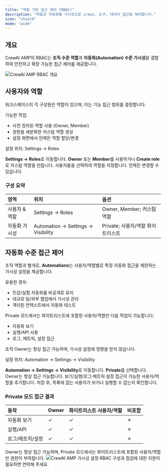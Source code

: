 ```yaml
---
title: "역할 기반 접근 제어 (RBAC)"
description: "역할과 자동화별 가시성으로 crews, 도구, 데이터 접근을 제어합니다."
icon: "shield"
mode: "wide"
---
```


## 개요

CrewAI AMP의 RBAC는 **조직 수준 역할**과 **자동화(Automation) 수준 가시성**을 결합하여 안전하고 확장 가능한 접근 제어를 제공합니다.

<Frame>
  <img src="/images/enterprise/users_and_roles.png" alt="CrewAI AMP RBAC 개요" />
  
</Frame>

## 사용자와 역할

워크스페이스의 각 구성원은 역할이 있으며, 이는 기능 접근 범위를 결정합니다.

가능한 작업:

- 사전 정의된 역할 사용 (Owner, Member)
- 권한을 세분화한 커스텀 역할 생성
- 설정 화면에서 언제든 역할 할당/변경

설정 위치: Settings → Roles

<Steps>
  <Step title="Roles 열기">
    <b>Settings → Roles</b>로 이동합니다.
  </Step>
  <Step title="역할 선택">
    <b>Owner</b> 또는 <b>Member</b>를 사용하거나 <b>Create role</b>로 커스텀 역할을 만듭니다.
  </Step>
  <Step title="멤버에 할당">
    사용자들을 선택하여 역할을 지정합니다. 언제든 변경할 수 있습니다.
  </Step>
</Steps>

### 구성 요약

| 영역 | 위치 | 옵션 |
|:---|:---|:---|
| 사용자 & 역할 | Settings → Roles | Owner, Member; 커스텀 역할 |
| 자동화 가시성 | Automation → Settings → Visibility | Private; 사용자/역할 화이트리스트 |

## 자동화 수준 접근 제어

조직 역할과 별개로, **Automations**는 사용자/역할별로 특정 자동화 접근을 제한하는 가시성 설정을 제공합니다.

유용한 경우:

- 민감/실험 자동화를 비공개로 유지
- 대규모 팀/외부 협업에서 가시성 관리
- 격리된 컨텍스트에서 자동화 테스트

Private 모드에서는 화이트리스트에 포함된 사용자/역할만 다음 작업이 가능합니다:

- 자동화 보기
- 실행/API 사용
- 로그, 메트릭, 설정 접근

조직 Owner는 항상 접근 가능하며, 가시성 설정에 영향을 받지 않습니다.

설정 위치: Automation → Settings → Visibility

<Steps>
  <Step title="Visibility 탭 열기">
    <b>Automation → Settings → Visibility</b>로 이동합니다.
  </Step>
  <Step title="가시성 설정">
    <b>Private</b>를 선택합니다. Owner는 항상 접근 가능합니다.
  </Step>
  <Step title="허용 대상 추가">
    보기/실행/로그·메트릭·설정 접근이 가능한 사용자/역할을 추가합니다.
  </Step>
  <Step title="저장 및 확인">
    저장 후, 목록에 없는 사용자가 보거나 실행할 수 없는지 확인합니다.
  </Step>
</Steps>

### Private 모드 접근 결과

| 동작 | Owner | 화이트리스트 사용자/역할 | 비포함 |
|:---|:---|:---|:---|
| 자동화 보기 | ✓ | ✓ | ✗ |
| 실행/API | ✓ | ✓ | ✗ |
| 로그/메트릭/설정 | ✓ | ✓ | ✗ |

<Tip>
Owner는 항상 접근 가능하며, Private 모드에서는 화이트리스트에 포함된 사용자/역할만 권한이 부여됩니다.
</Tip>

<Frame>
  <img src="/images/enterprise/visibility.png" alt="CrewAI AMP 가시성 설정" />
  
</Frame>

<Card title="도움이 필요하신가요?" icon="headset" href="mailto:support@crewai.com">
  RBAC 구성과 점검에 대한 지원이 필요하면 연락해 주세요.
</Card>


